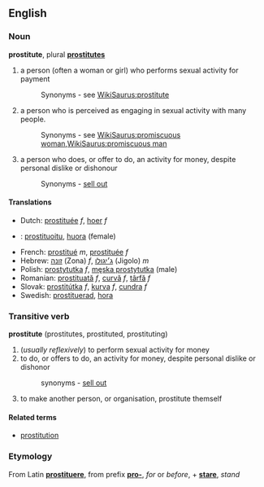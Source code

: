 ==English==
=== Noun ===
'''prostitute''', plural '''[[prostitutes]]'''

#a person (often a woman or girl) who performs sexual activity for payment
#:Synonyms - see [[WikiSaurus:prostitute]]
#a person who is perceived as engaging in sexual activity with many people.
#:Synonyms - see [[WikiSaurus:promiscuous woman]],[[WikiSaurus:promiscuous man]]
#a person who does, or offer to do, an activity for money, despite personal dislike or dishonour
#:Synonyms - [[sell out]]

==== Translations ====
*Dutch: [[prostituée]] ''f'', [[hoer]] ''f''
*{{fi}}: [[prostituoitu]], [[huora]] (female)
*French: [[prostitué]] ''m'', [[prostituée]] ''f''
*Hebrew: [[זונה]] (Zona) ''f'', [[ג׳יגולו]] (Jigolo) ''m''
*Polish: [[prostytutka]] ''f'', [[męska prostytutka]] (male) 
*Romanian: [[prostituată]] ''f'', [[curvă]] ''f'', [[târfă]] ''f''
*Slovak: [[prostitútka#Slovak|prostitútka]] ''f'', [[kurva#Slovak|kurva]] ''f'', [[cundra#Slovak|cundra]] ''f''
*Swedish: [[prostituerad]], [[hora]]

===Transitive verb===
'''prostitute''' (prostitutes, prostituted, prostituting)
# (''usually reflexively'') to perform sexual activity for money
#to do, or offers to do, an activity for money, despite personal dislike or dishonor
#:synonyms - [[sell out]]
#to make another person, or organisation, prostitute themself

====Related terms====
*[[prostitution]]

===Etymology===
From Latin '''[[prostituere]]''', from prefix '''[[pro-]]''', ''for'' or ''before'', + '''[[stare]]''', ''stand''